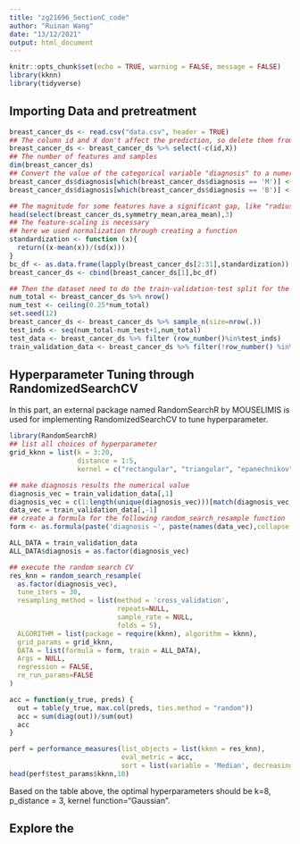 ```yaml
---
title: "zg21696_SectionC_code"
author: "Ruinan Wang"
date: "13/12/2021"
output: html_document
---
```


```r
knitr::opts_chunk$set(echo = TRUE, warning = FALSE, message = FALSE)
library(kknn)
library(tidyverse)
```

## Importing Data and pretreatment

```r
breast_cancer_ds <- read.csv("data.csv", header = TRUE)
## The column id and X don't affect the prediction, so delete them from dataset
breast_cancer_ds <- breast_cancer_ds %>% select(-c(id,X)) 
## The number of features and samples
dim(breast_cancer_ds)
## Convert the value of the categorical variable "diagnosis" to a numerical value where M = 1 and B = 0.
breast_cancer_ds$diagnosis[which(breast_cancer_ds$diagnosis == 'M')] <- 1
breast_cancer_ds$diagnosis[which(breast_cancer_ds$diagnosis == 'B')] <- 0

## The magnitude for some features have a significant gap, like "radius_mean" and "area_mean"
head(select(breast_cancer_ds,symmetry_mean,area_mean),3)
## The feature-scaling is necessary
## here we used normalization through creating a function
standardization <- function (x){
  return((x-mean(x))/(sd(x)))
}
bc_df <- as.data.frame(lapply(breast_cancer_ds[2:31],standardization))
breast_cancer_ds <- cbind(breast_cancer_ds[1],bc_df)

## Then the dataset need to do the train-validation-test split for the following RandomizedSearchCV task
num_total <- breast_cancer_ds %>% nrow()
num_test <- ceiling(0.25*num_total)
set.seed(12)
breast_cancer_ds <- breast_cancer_ds %>% sample_n(size=nrow(.))
test_inds <- seq(num_total-num_test+1,num_total)
test_data <- breast_cancer_ds %>% filter (row_number()%in%test_inds)
train_validation_data <- breast_cancer_ds %>% filter(!row_number() %in% test_inds)
```

## Hyperparameter Tuning through RandomizedSearchCV
In this part, an external package named RandomSearchR by MOUSELIMIS is used for implementing RandomizedSearchCV to tune hyperparameter.

```r
library(RandomSearchR)
## list all choices of hyperparameter
grid_kknn = list(k = 3:20, 
                 distance = 1:5,
                 kernel = c("rectangular", "triangular", "epanechnikov", "biweight", "triweight","cos", "inv", "gaussian", "rank", "optimal"))

## make diagnosis results the numerical value
diagnosis_vec = train_validation_data[,1]
diagnosis_vec = c(1:length(unique(diagnosis_vec)))[match(diagnosis_vec, sort(unique(diagnosis_vec)))]
data_vec = train_validation_data[,-1]
## create a formula for the following random_search_resample function
form <- as.formula(paste('diagnosis ~', paste(names(data_vec),collapse = '+')))

ALL_DATA = train_validation_data
ALL_DATA$diagnosis = as.factor(diagnosis_vec)

## execute the random search CV
res_knn = random_search_resample(
  as.factor(diagnosis_vec),
  tune_iters = 30,
  resampling_method = list(method = 'cross_validation',
                           repeats=NULL, 
                           sample_rate = NULL,
                           folds = 5),
  ALGORITHM = list(package = require(kknn), algorithm = kknn),
  grid_params = grid_kknn,
  DATA = list(formula = form, train = ALL_DATA),
  Args = NULL,
  regression = FALSE,
  re_run_params=FALSE
)

acc = function(y_true, preds) {             
  out = table(y_true, max.col(preds, ties.method = "random"))
  acc = sum(diag(out))/sum(out)
  acc
}

perf = performance_measures(list_objects = list(kknn = res_knn),
                            eval_metric = acc,
                            sort = list(variable = 'Median', decreasing = TRUE))
head(perf$test_params$kknn,10)

```


Based on the table above, the optimal hyperparameters should be k=8, p_distance = 3, kernel function="Gaussian".


## Explore the 



